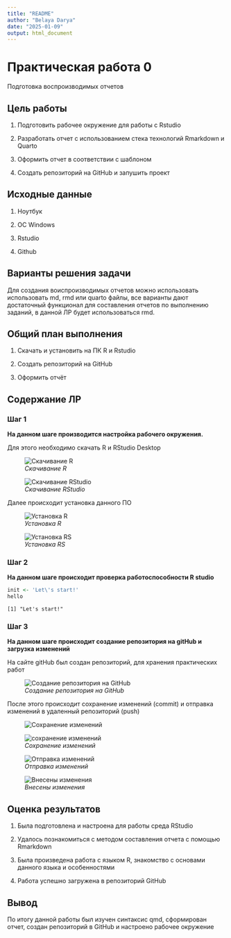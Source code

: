 ```yaml
---
title: "README"
author: "Belaya Darya"
date: "2025-01-09"
output: html_document
---
```

# Практическая работа 0

Подготовка воспроизводимых отчетов

## Цель работы

1.  Подготовить рабочее окружение для работы с Rstudio

2.  Разработать отчет с использованием стека технологий Rmarkdown и
    Quarto

3.  Оформить отчет в соответствии с шаблоном

4.  Создать репозиторий на GitHub и запушить проект

## Исходные данные

1.  Ноутбук

2.  OC Windows

3.  Rstudio

4.  Github

## Варианты решения задачи

Для создания воиспроизводимых отчетов можно использовать использовать
md, rmd или quarto файлы, все варианты дают достаточный функционал для
составления отчетов по выполнению заданий, в данной ЛР будет
использоваться rmd.

## Общий план выполнения

1.  Скачать и установить на ПК R и Rstudio

2.  Создать репозиторий на GitHub

3.  Оформить отчёт

## Содержание ЛР

### Шаг 1

**На данном шаге производится настройка рабочего окружения.**

Для этого необходимо скачать R и RStudio Desktop

<figure>
<img src="./images/download_R.png" alt="Скачивание R" />
<figcaption aria-hidden="true"><em>Скачивание R</em></figcaption>
</figure>

<figure>
<img src="./images/download_RS.png" alt="Скачивание RStudio" />
<figcaption aria-hidden="true"><em>Скачивание RStudio</em></figcaption>
</figure>

Далее происходит установка данного ПО

<figure>
<img src="./images/install_R.png" alt="Установка R" />
<figcaption aria-hidden="true"><em>Установка R</em></figcaption>
</figure>

<figure>
<img src="./images/install_RS.png" alt="Установка RS" />
<figcaption aria-hidden="true"><em>Установка RS</em></figcaption>
</figure>

### Шаг 2

**На данном шаге происходит проверка работоспособности R studio**

``` r
init <- 'Let\'s start!' 
hello
```

    [1] "Let's start!"

### Шаг 3

**На данном шаге происходит создание репозитория на gitHub и загрузка
изменений**

На сайте gitHub был создан репозиторий, для хранения практических работ

<figure>
<img src="./images/create_repos.png"
alt="Создание репозитория на GitHub" />
<figcaption aria-hidden="true"><em>Создание репозитория на
GitHub</em></figcaption>
</figure>

После этого происходит сохранение изменений (commit) и отправка
изменений в удаленный репозиторий (push)

<figure>
<img src="./images/commit.png" alt="Сохранение изменений" />
</figure>

<figure>
<img src="./images/commit_1.png" alt="сохранение изменений" />
<figcaption aria-hidden="true"><em>Сохранение
изменений</em></figcaption>
</figure>

<figure>
<img src="./images/push.png" alt="Отправка изменений" />
<figcaption aria-hidden="true"><em>Отправка изменений</em></figcaption>
</figure>

<figure>
<img src="./images/chande_repos.png" alt="Внесены изменения" />
<figcaption aria-hidden="true"><em>Внесены изменения</em></figcaption>
</figure>

## Оценка результатов

1.  Была подготовлена и настроена для работы среда RStudio

2.  Удалось познакомиться с методом составления отчета с помощью
    Rmarkdown

3.  Была произведена работа с языком R, знакомство с основами данного
    языка и особенностями

4.  Работа успешно загружена в репозиторий GitHub

## Вывод

По итогу данной работы был изучен синтаксис qmd, сформирован отчет,
создан репозиторий в GitHub и настроено рабочее окружение


